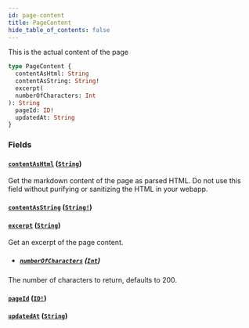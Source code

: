 ```yaml
---
id: page-content
title: PageContent
hide_table_of_contents: false
---
```



This is the actual content of the page

```graphql
type PageContent {
  contentAsHtml: String
  contentAsString: String!
  excerpt(
  numberOfCharacters: Int
): String
  pageId: ID!
  updatedAt: String
}
```


### Fields

#### [`contentAsHtml`](#) ([`String`](/developers/demandhq-apis/storefront-api/graphql/reference/scalars/string))

Get the markdown content of the page as parsed HTML. Do not use this field
without purifying or sanitizing the HTML in your webapp.


#### [`contentAsString`](#) ([`String!`](/developers/demandhq-apis/storefront-api/graphql/reference/scalars/string))




#### [`excerpt`](#) ([`String`](/developers/demandhq-apis/storefront-api/graphql/reference/scalars/string))

Get an excerpt of the page content.
- ##### [`numberOfCharacters`](#) ([`Int`](/developers/demandhq-apis/storefront-api/graphql/reference/scalars/int))

The number of characters to return, defaults to 200.


#### [`pageId`](#) ([`ID!`](/developers/demandhq-apis/storefront-api/graphql/reference/scalars/id))




#### [`updatedAt`](#) ([`String`](/developers/demandhq-apis/storefront-api/graphql/reference/scalars/string))






